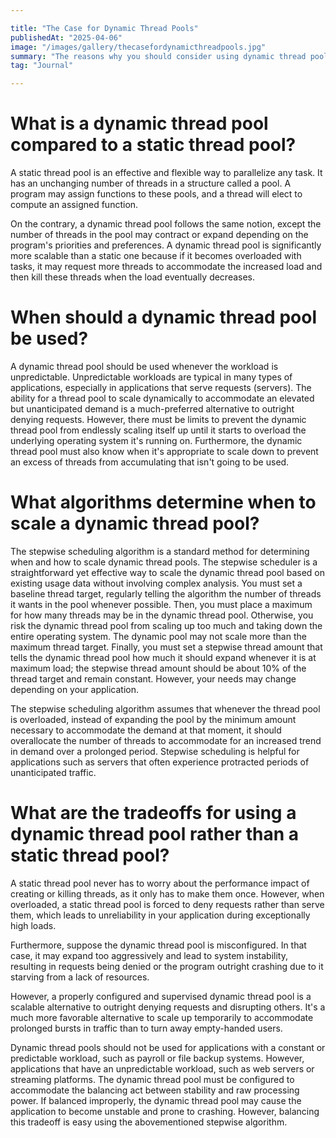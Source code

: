```yaml
---

title: "The Case for Dynamic Thread Pools"
publishedAt: "2025-04-06"
image: "/images/gallery/thecasefordynamicthreadpools.jpg"
summary: "The reasons why you should consider using dynamic thread pools in your applications."
tag: "Journal"

---
```


# What is a dynamic thread pool compared to a static thread pool?
A static thread pool is an effective and flexible way to parallelize any task. It has an unchanging number of threads in a structure called a pool. A program may assign functions to these pools, and a thread will elect to compute an assigned function.

On the contrary, a dynamic thread pool follows the same notion, except the number of threads in the pool may contract or expand depending on the program's priorities and preferences. A dynamic thread pool is significantly more scalable than a static one because if it becomes overloaded with tasks, it may request more threads to accommodate the increased load and then kill these threads when the load eventually decreases.

# When should a dynamic thread pool be used?
A dynamic thread pool should be used whenever the workload is unpredictable. Unpredictable workloads are typical in many types of applications, especially in applications that serve requests (servers). The ability for a thread pool to scale dynamically to accommodate an elevated but unanticipated demand is a much-preferred alternative to outright denying requests. However, there must be limits to prevent the dynamic thread pool from endlessly scaling itself up until it starts to overload the underlying operating system it's running on. Furthermore, the dynamic thread pool must also know when it's appropriate to scale down to prevent an excess of threads from accumulating that isn't going to be used.

# What algorithms determine when to scale a dynamic thread pool?
The stepwise scheduling algorithm is a standard method for determining when and how to scale dynamic thread pools. The stepwise scheduler is a straightforward yet effective way to scale the dynamic thread pool based on existing usage data without involving complex analysis. You must set a baseline thread target, regularly telling the algorithm the number of threads it wants in the pool whenever possible. Then, you must place a maximum for how many threads may be in the dynamic thread pool. Otherwise, you risk the dynamic thread pool from scaling up too much and taking down the entire operating system. The dynamic pool may not scale more than the maximum thread target. Finally, you must set a stepwise thread amount that tells the dynamic thread pool how much it should expand whenever it is at maximum load; the stepwise thread amount should be about 10% of the thread target and remain constant. However, your needs may change depending on your application.

The stepwise scheduling algorithm assumes that whenever the thread pool is overloaded, instead of expanding the pool by the minimum amount necessary to accommodate the demand at that moment, it should overallocate the number of threads to accommodate for an increased trend in demand over a prolonged period. Stepwise scheduling is helpful for applications such as servers that often experience protracted periods of unanticipated traffic.

# What are the tradeoffs for using a dynamic thread pool rather than a static thread pool?
A static thread pool never has to worry about the performance impact of creating or killing threads, as it only has to make them once. However, when overloaded, a static thread pool is forced to deny requests rather than serve them, which leads to unreliability in your application during exceptionally high loads.

Furthermore, suppose the dynamic thread pool is misconfigured. In that case, it may expand too aggressively and lead to system instability, resulting in requests being denied or the program outright crashing due to it starving from a lack of resources.

However, a properly configured and supervised dynamic thread pool is a scalable alternative to outright denying requests and disrupting others. It's a much more favorable alternative to scale up temporarily to accommodate prolonged bursts in traffic than to turn away empty-handed users.

Dynamic thread pools should not be used for applications with a constant or predictable workload, such as payroll or file backup systems. However, applications that have an unpredictable workload, such as web servers or streaming platforms. The dynamic thread pool must be configured to accommodate the balancing act between stability and raw processing power. If balanced improperly, the dynamic thread pool may cause the application to become unstable and prone to crashing. However, balancing this tradeoff is easy using the abovementioned stepwise algorithm.